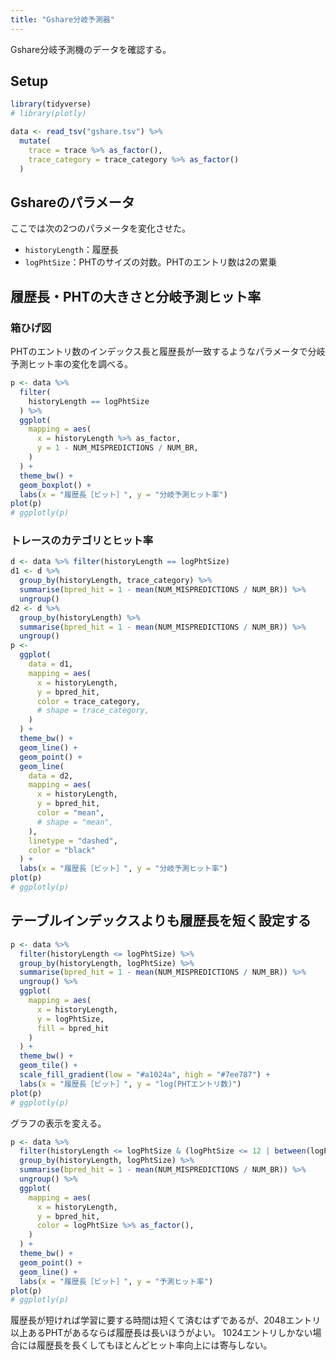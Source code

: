 ```yaml
---
title: "Gshare分岐予測器"
---
```


Gshare分岐予測機のデータを確認する。


## Setup

```r
library(tidyverse)
# library(plotly)

data <- read_tsv("gshare.tsv") %>%
  mutate(
    trace = trace %>% as_factor(),
    trace_category = trace_category %>% as_factor()
  )
```


## Gshareのパラメータ

ここでは次の2つのパラメータを変化させた。

* `historyLength`：履歴長
* `logPhtSize`：PHTのサイズの対数。PHTのエントリ数は2の累乗

## 履歴長・PHTの大きさと分岐予測ヒット率

### 箱ひげ図

PHTのエントリ数のインデックス長と履歴長が一致するようなパラメータで分岐予測ヒット率の変化を調べる。

```r
p <- data %>%
  filter(
    historyLength == logPhtSize
  ) %>%
  ggplot(
    mapping = aes(
      x = historyLength %>% as_factor,
      y = 1 - NUM_MISPREDICTIONS / NUM_BR,
    )
  ) +
  theme_bw() +
  geom_boxplot() +
  labs(x = "履歴長［ビット］", y = "分岐予測ヒット率")
plot(p)
# ggplotly(p)
```

### トレースのカテゴリとヒット率


```r
d <- data %>% filter(historyLength == logPhtSize)
d1 <- d %>%
  group_by(historyLength, trace_category) %>%
  summarise(bpred_hit = 1 - mean(NUM_MISPREDICTIONS / NUM_BR)) %>%
  ungroup()
d2 <- d %>%
  group_by(historyLength) %>%
  summarise(bpred_hit = 1 - mean(NUM_MISPREDICTIONS / NUM_BR)) %>%
  ungroup()
p <- 
  ggplot(
    data = d1,
    mapping = aes(
      x = historyLength,
      y = bpred_hit,
      color = trace_category,
      # shape = trace_category,
    )
  ) +
  theme_bw() +
  geom_line() +
  geom_point() +
  geom_line(
    data = d2,
    mapping = aes(
      x = historyLength,
      y = bpred_hit,
      color = "mean",
      # shape = "mean",
    ),
    linetype = "dashed",
    color = "black"
  ) +
  labs(x = "履歴長［ビット］", y = "分岐予測ヒット率")
plot(p)
# ggplotly(p)
```


## テーブルインデックスよりも履歴長を短く設定する

```r
p <- data %>%
  filter(historyLength <= logPhtSize) %>%
  group_by(historyLength, logPhtSize) %>%
  summarise(bpred_hit = 1 - mean(NUM_MISPREDICTIONS / NUM_BR)) %>%
  ungroup() %>%
  ggplot(
    mapping = aes(
      x = historyLength,
      y = logPhtSize,
      fill = bpred_hit
    )
  ) +
  theme_bw() +
  geom_tile() +
  scale_fill_gradient(low = "#a1024a", high = "#7ee787") +
  labs(x = "履歴長［ビット］", y = "log(PHTエントリ数)")
plot(p)
# ggplotly(p)
```

グラフの表示を変える。

```r
p <- data %>%
  filter(historyLength <= logPhtSize & (logPhtSize <= 12 | between(logPhtSize, 16, 19))) %>%
  group_by(historyLength, logPhtSize) %>%
  summarise(bpred_hit = 1 - mean(NUM_MISPREDICTIONS / NUM_BR)) %>%
  ungroup() %>%
  ggplot(
    mapping = aes(
      x = historyLength,
      y = bpred_hit,
      color = logPhtSize %>% as_factor(),
    )
  ) +
  theme_bw() +
  geom_point() +
  geom_line() +
  labs(x = "履歴長［ビット］", y = "予測ヒット率")
plot(p)
# ggplotly(p)
```



履歴長が短ければ学習に要する時間は短くて済むはずであるが、2048エントリ以上あるPHTがあるならば履歴長は長いほうがよい。
1024エントリしかない場合には履歴長を長くしてもほとんどヒット率向上には寄与しない。





